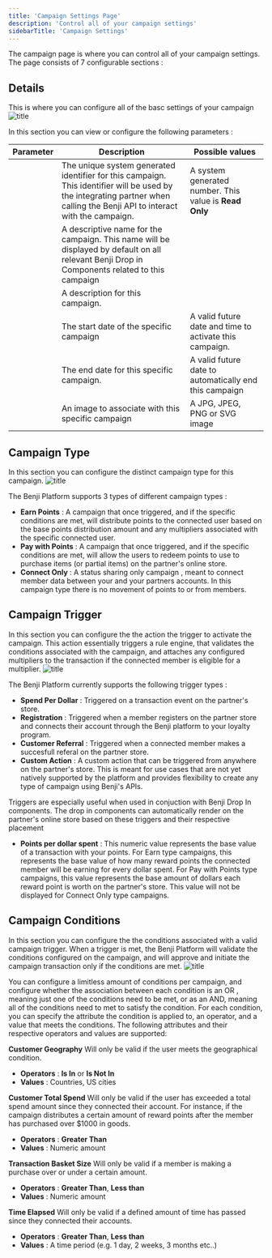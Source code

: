 ```yaml
---
title: 'Campaign Settings Page'
description: 'Control all of your campaign settings'
sidebarTitle: 'Campaign Settings'
---
```


The campaign page is where you can control all of your campaign settings. The page consists of 7 configurable sections : 

## Details
This is where you can configure all of the basc settings of your campaign
![title](/images/pilot/campaign_details.png)

In this section you can view or configure the following parameters : 


| Parameter             | Description             | Possible values | 
| --------------------- | ----------------------- | --------------- | 
| <ResponseField name="ID" type="Numeric" required></ResponseField>      | The unique system generated identifier for this campaign. This identifier will be used by the integrating partner when calling the Benji API to interact with the campaign. |  A system generated number. This value is **Read Only**      | 
| <ResponseField name="Name" type="string" required></ResponseField> | A descriptive name for the campaign. This name will be displayed by default on all relevant Benji Drop in Components related to this campaign    |       | 
| <ResponseField name="Description" type="string"></ResponseField> | A description for this campaign.  |  | 
| <ResponseField name="Start Date/Time" type="date time"></ResponseField> | The start date of the specific campaign  | A valid future date and time to activate this campaign. | 
| <ResponseField name="End Date/Time" type="date time"></ResponseField>            | The end date for this specific campaign. | A valid future date to automatically end this campaign | 
| <ResponseField name="Image" type="file"></ResponseField>            | An image to associate with this specific campaign | A JPG, JPEG, PNG or SVG image  | 

## Campaign Type
In this section you can configure the distinct campaign type for this campaign. 
![title](/images/pilot/campaign_type.png)

The Benji Platform supports 3 types of different campaign types :
- **Earn Points** : A campaign that once triggered, and if the specific conditions are met, will distribute points to the connected user based on the base points distribution amount and any multipliers associated with the specific connected user.
- **Pay with Points** : A campaign that once triggered, and if the specific conditions are met, will allow the users to redeem points to use to purchase items (or partial items) on the partner's online store. 
- **Connect Only** : A status sharing only campaign , meant to connect member data between your and your partners accounts. In this campaign type there is no movement of points to or from members.

## Campaign Trigger
In this section you can configure the the action the trigger to activate the campaign. This action essentially triggers a rule engine, that validates the conditions associated with the campaign, and attaches any configured multipliers to the transaction if the connected member is eligible for a multiplier. 
![title](/images/pilot/campaign_trigger.png)

The Benji Platform currently supports the following trigger types :

- **Spend Per Dollar** : Triggered on a transaction event on the partner's store.
- **Registration** : Triggered when a member registers on the partner store and connects their account through the Benji platform to your loyalty program.
- **Customer Referral** : Triggered when a connected member makes a succesfull referal on the partner store.
- **Custom Action** : A custom action that can be triggered from anywhere on the partner's store. This is meant for use cases that are not yet natively supported by the platform and provides flexibility to create any type of campaign using Benji's APIs.

<Tip>Triggers are especially useful when used in conjuction with Benji Drop In components. The drop in components can automatically render on the partner's online store based on these triggers and their respective placement</Tip>

- **Points per dollar spent** : This numeric value represents the base value of a transaction with your points. For Earn type campaigns, this represents the base value of how many reward points the connected member will be earning for every dollar spent. For Pay with Points type campaigns, this value represents the base amount of dollars each reward point is worth on the partner's store. This value will not be displayed for Connect Only type campaigns.

## Campaign Conditions
In this section you can configure the the conditions associated with a valid campaign trigger. When a trigger is met, the Benji Platform will validate the conditions configured on the campaign, and will approve and initiate the campaign transaction only if the conditions are met.
![title](/images/pilot/campaign_conditions.png)

You can configure a limitless amount of conditions per campaign, and configure whether the association between each condition is an OR , meaning just one of the conditions need to be met, or as an AND, meaning all of the conditions need to met to satisfy the condition.
For each condition, you can specify the attribute the condition is applied to, an operator, and a value that meets the conditions. The following attributes and their respective operators and values are supported:

**Customer Geography**
<Expandable title="Customer Geography" >
Will only be valid if the user meets the geographical condition.
- **Operators** : **Is In** or **Is Not In** 
- **Values** : Countries, US cities
</Expandable>

**Customer Total Spend**
<Expandable title="Customer Spend" >
Will only be valid if the user has exceeded a total spend amount since they connected their account. For instance, if the campaign distributes a certain amount of reward points after the member has purchased over $1000 in goods.
- **Operators** : **Greater Than** 
- **Values** : Numeric amount
</Expandable>

**Transaction Basket Size**
<Expandable title="Basket Size" >
Will only be valid if a member is making a purchase over or under a certain amount.
- **Operators** : **Greater Than**,  **Less than**
- **Values** : Numeric amount
</Expandable>

**Time Elapsed**
<Expandable title="Basket Size" >
Will only be valid if a defined amount of time has passed since they connected their accounts.
- **Operators** : **Greater Than**,  **Less than**
- **Values** : A time period (e.g. 1 day, 2 weeks, 3 months etc..)
</Expandable>





